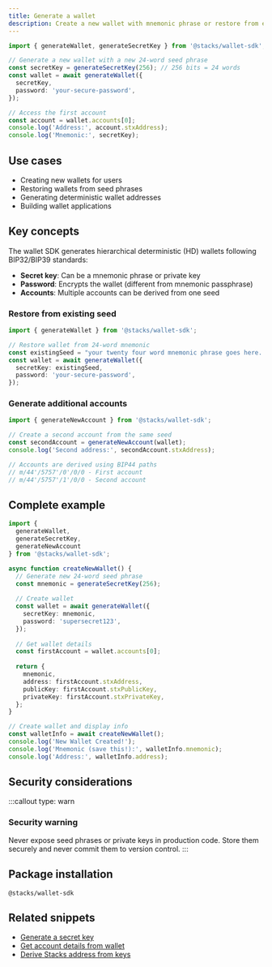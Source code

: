 ```yaml
---
title: Generate a wallet
description: Create a new wallet with mnemonic phrase or restore from existing seed
---
```


```typescript
import { generateWallet, generateSecretKey } from '@stacks/wallet-sdk';

// Generate a new wallet with a new 24-word seed phrase
const secretKey = generateSecretKey(256); // 256 bits = 24 words
const wallet = await generateWallet({
  secretKey,
  password: 'your-secure-password',
});

// Access the first account
const account = wallet.accounts[0];
console.log('Address:', account.stxAddress);
console.log('Mnemonic:', secretKey);
```

## Use cases

- Creating new wallets for users
- Restoring wallets from seed phrases
- Generating deterministic wallet addresses
- Building wallet applications

## Key concepts

The wallet SDK generates hierarchical deterministic (HD) wallets following BIP32/BIP39 standards:

- **Secret key**: Can be a mnemonic phrase or private key
- **Password**: Encrypts the wallet (different from mnemonic passphrase)
- **Accounts**: Multiple accounts can be derived from one seed

### Restore from existing seed

```typescript
import { generateWallet } from '@stacks/wallet-sdk';

// Restore wallet from 24-word mnemonic
const existingSeed = "your twenty four word mnemonic phrase goes here...";
const wallet = await generateWallet({
  secretKey: existingSeed,
  password: 'your-secure-password',
});
```

### Generate additional accounts

```typescript
import { generateNewAccount } from '@stacks/wallet-sdk';

// Create a second account from the same seed
const secondAccount = generateNewAccount(wallet);
console.log('Second address:', secondAccount.stxAddress);

// Accounts are derived using BIP44 paths
// m/44'/5757'/0'/0/0 - First account
// m/44'/5757'/1'/0/0 - Second account
```

## Complete example

```typescript
import { 
  generateWallet, 
  generateSecretKey,
  generateNewAccount 
} from '@stacks/wallet-sdk';

async function createNewWallet() {
  // Generate new 24-word seed phrase
  const mnemonic = generateSecretKey(256);
  
  // Create wallet
  const wallet = await generateWallet({
    secretKey: mnemonic,
    password: 'supersecret123',
  });
  
  // Get wallet details
  const firstAccount = wallet.accounts[0];
  
  return {
    mnemonic,
    address: firstAccount.stxAddress,
    publicKey: firstAccount.stxPublicKey,
    privateKey: firstAccount.stxPrivateKey,
  };
}

// Create wallet and display info
const walletInfo = await createNewWallet();
console.log('New Wallet Created!');
console.log('Mnemonic (save this!):', walletInfo.mnemonic);
console.log('Address:', walletInfo.address);
```

## Security considerations



:::callout
type: warn
### Security warning
Never expose seed phrases or private keys in production code. Store them securely and never commit them to version control.
:::

## Package installation

```package-install
@stacks/wallet-sdk
```

## Related snippets

- [Generate a secret key](/resources/snippets/generate-a-secret-key)
- [Get account details from wallet](/resources/snippets/get-account-details-from-wallet)
- [Derive Stacks address from keys](/resources/snippets/derive-stacks-address-from-keys)